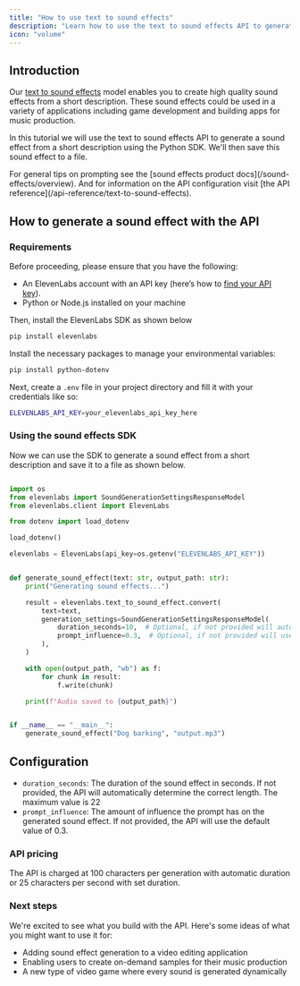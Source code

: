 ```yaml
---
title: "How to use text to sound effects"
description: "Learn how to use the text to sound effects API to generate sound effects from text."
icon: "volume"
---
```


## Introduction

Our [text to sound effects](https://elevenlabs.io/sound-effects) model enables you to create high quality sound effects from a short description. These sound effects could be used in a variety of applications including game development and building apps for music production.

In this tutorial we will use the text to sound effects API to generate a sound effect from a short description using the Python SDK. We'll then save this sound effect to a file.

<Tip>
  For general tips on prompting see the [sound effects product
  docs](/sound-effects/overview). And for information on the API configuration
  visit [the API reference](/api-reference/text-to-sound-effects).
</Tip>

## How to generate a sound effect with the API

### Requirements

Before proceeding, please ensure that you have the following:

- An ElevenLabs account with an API key (here’s how to [find your API key](/api-reference/text-to-speech#authentication)).
- Python or Node.js installed on your machine

Then, install the ElevenLabs SDK as shown below

<CodeGroup>

```bash Python
pip install elevenlabs
```

</CodeGroup>

Install the necessary packages to manage your environmental variables:

<CodeGroup>

```bash Python
pip install python-dotenv
```

</CodeGroup>

Next, create a `.env` file in your project directory and fill it with your credentials like so:

```bash .env
ELEVENLABS_API_KEY=your_elevenlabs_api_key_here
```

### Using the sound effects SDK

Now we can use the SDK to generate a sound effect from a short description and save it to a file as shown below.

```python

import os
from elevenlabs import SoundGenerationSettingsResponseModel
from elevenlabs.client import ElevenLabs

from dotenv import load_dotenv

load_dotenv()

elevenlabs = ElevenLabs(api_key=os.getenv("ELEVENLABS_API_KEY"))


def generate_sound_effect(text: str, output_path: str):
    print("Generating sound effects...")

    result = elevenlabs.text_to_sound_effect.convert(
        text=text,
        generation_settings=SoundGenerationSettingsResponseModel(
            duration_seconds=10,  # Optional, if not provided will automatically determine the correct length
            prompt_influence=0.3,  # Optional, if not provided will use the default value of 0.3
        ),
    )

    with open(output_path, "wb") as f:
        for chunk in result:
            f.write(chunk)

    print(f"Audio saved to {output_path}")


if __name__ == "__main__":
    generate_sound_effect("Dog barking", "output.mp3")

```

## Configuration

- `duration_seconds`: The duration of the sound effect in seconds. If not provided, the API will automatically determine the correct length. The maximum value is 22
- `prompt_influence`: The amount of influence the prompt has on the generated sound effect. If not provided, the API will use the default value of 0.3.

### API pricing

The API is charged at 100 characters per generation with automatic duration or 25 characters per second with set duration.

### Next steps

We're excited to see what you build with the API. Here's some ideas of what you might want to use it for:

- Adding sound effect generation to a video editing application
- Enabling users to create on-demand samples for their music production
- A new type of video game where every sound is generated dynamically
